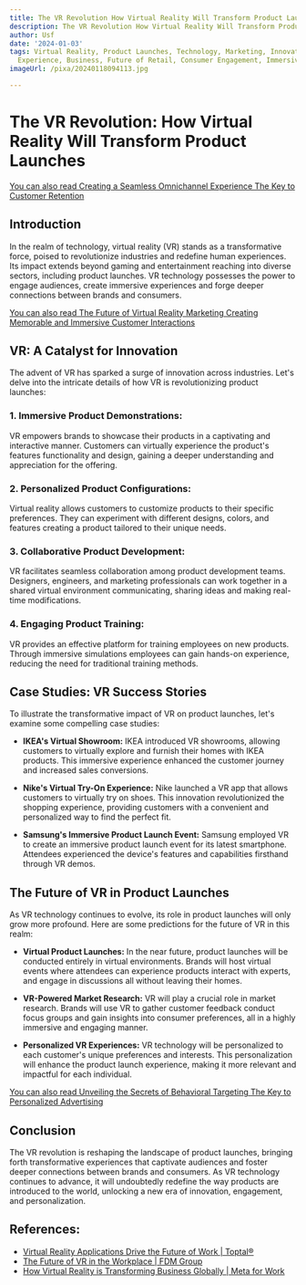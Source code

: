 ```yaml
---
title: The VR Revolution How Virtual Reality Will Transform Product Launches
description: The VR Revolution How Virtual Reality Will Transform Product Launches
author: Usf
date: '2024-01-03'
tags: Virtual Reality, Product Launches, Technology, Marketing, Innovation, Customer
  Experience, Business, Future of Retail, Consumer Engagement, Immersive Technology
imageUrl: /pixa/20240118094113.jpg

---
```

# The VR  Revolution: How Virtual Reality Will Transform Product Launches

[You can also read Creating a Seamless Omnichannel Experience The Key to  Customer Retention](Creating%20a%20Seamless%20Omnichannel%20Experience%20The%20Key%20to%20Customer%20Retention)


## Introduction

In  the realm of technology, virtual reality (VR) stands as a transformative force, poised  to revolutionize industries and redefine  human experiences. Its impact extends beyond gaming and entertainment reaching into  diverse sectors, including product launches. VR technology possesses  the power to engage audiences, create immersive experiences and forge deeper  connections  between brands and consumers.

[You can also read The Future of Virtual Reality Marketing Creating Memorable and Immersive Customer Interactions](The%20Future%20of%20Virtual%20Reality%20Marketing%20Creating%20Memorable%20and%20Immersive%20Customer%20Interactions)


## VR: A Catalyst for Innovation

The advent of VR has sparked a surge of innovation across industries. Let's delve into the intricate details of how VR is revolutionizing product launches:

### 1. Immersive Product Demonstrations:

VR empowers brands to showcase their  products in a captivating and  interactive manner. Customers can virtually experience the product's features functionality and design, gaining a deeper understanding and appreciation for  the offering.

### 2. Personalized Product Configurations:

Virtual reality allows customers to customize products to their specific preferences. They can experiment with  different designs, colors, and features creating a product tailored  to  their unique needs.

### 3. Collaborative Product Development:

VR facilitates seamless collaboration among  product development teams. Designers, engineers,  and marketing professionals can work together in  a shared  virtual environment communicating, sharing  ideas and making  real-time modifications.

### 4. Engaging Product  Training:

VR  provides an effective platform for training employees on new products. Through immersive simulations employees can gain hands-on experience, reducing  the need  for  traditional  training methods.

## Case Studies: VR Success Stories

To illustrate the transformative impact of VR on product launches, let's  examine some compelling case studies:

- **IKEA's Virtual  Showroom:** IKEA introduced VR showrooms, allowing customers to virtually explore and furnish their homes with IKEA products. This  immersive experience enhanced the customer journey and increased sales conversions.

- **Nike's Virtual Try-On Experience:** Nike launched a VR app that allows customers to virtually try on shoes. This innovation revolutionized the shopping experience, providing customers with a convenient and personalized way to find the perfect fit.

-  **Samsung's Immersive  Product Launch Event:** Samsung employed VR to create an immersive product launch event for its latest  smartphone. Attendees experienced  the device's  features and  capabilities firsthand through VR demos.

## The Future of  VR in Product Launches

As VR technology continues to evolve,  its role in product launches will  only  grow more profound. Here are  some predictions for the future of VR in this realm:

- **Virtual Product Launches:** In the near  future, product launches  will be conducted entirely in virtual environments. Brands will host virtual events  where attendees can experience products  interact with experts, and engage in discussions all without leaving their homes.

- **VR-Powered Market Research:** VR will play a crucial role in market  research. Brands will use VR to gather customer feedback conduct focus groups and gain insights into consumer preferences, all in a highly immersive and engaging manner.

- **Personalized VR Experiences:** VR technology will be personalized to each customer's unique preferences and interests. This personalization  will  enhance the product launch experience, making it  more relevant and impactful for each individual.

[You can  also read Unveiling  the Secrets of Behavioral Targeting The  Key to Personalized Advertising](Unveiling%20the%20Secrets%20of%20Behavioral%20Targeting%20The%20Key%20to%20Personalized%20Advertising)


## Conclusion

The VR revolution is reshaping the landscape of product launches, bringing forth transformative experiences that captivate audiences and  foster deeper connections between brands and  consumers. As VR technology  continues to advance, it will undoubtedly redefine the  way products are introduced  to the world, unlocking a new era of innovation, engagement, and personalization.

## References:
- [Virtual Reality Applications Drive the Future of Work | Toptal®](https://www.toptal.com/insights/future-of-work/virtual-reality-applications-future-work)
- [The Future of VR in the Workplace | FDM Group](https://www.fdmgroup.com/blog/future-of-vr-in-the-workplace/)
- [How Virtual Reality is Transforming Business Globally | Meta for Work](https://forwork.meta.com/blog/meta-explores-how-vr-transforms-global-business/)
